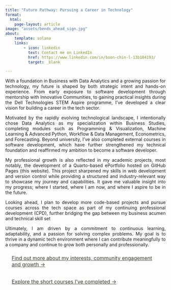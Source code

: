 ```yaml
---
title: "Future Pathway: Pursuing a Career in Technology"
format:
  html:
    page-layout: article
image: "assets/bends_ahead_sign.jpg"
about: 
    template: solana
    links:
        - icon: linkedin
          text: Contact me on LinkedIn
          href: https://www.linkedin.com/in/boon-chin-l-13b104193/
          target: _blank

---
```


::: {style="text-align: justify;"}
With a foundation in Business with Data Analytics and a growing passion for technology, my future is shaped by both strategic intent and hands-on experience. From early exposure to software development through mentorship with Innovative Communities, to gaining practical insights during the Dell Technologies STEM Aspire programme, I’ve developed a clear vision for building a career in the tech sector.

Motivated by the rapidly evolving technological landscape, I intentionally chose Data Analytics as my specialization within Business Studies, completing modules such as Programming & Visualization, Machine Learning & Advanced Python, Workflow & Data Management, Econometrics, and Forecasting. Beyond university, I’ve also completed external courses in software development, which have further strengthened my technical foundation and reaffirmed my ambition to become a software developer.

My professional growth is also reflected in my academic projects, most notably, the development of a Quarto-based ePortfolio hosted on GitHub Pages (this website). This project sharpened my skills in web development and version control while providing a structured and industry-relevant way to showcase my journey and capabilities. It gave me valuable insight into my progress; where I started, where I am now, and where I aspire to be in the future.

Looking ahead, I plan to develop more code-based projects and pursue courses across the tech space as part of my continuing professional development (CPD), further bridging the gap between my business acumen and technical skill set

Ultimately, I am driven by a commitment to continuous learning, adaptability, and a passion for solving complex problems. My goal is to thrive in a dynamic tech environment where I can contribute meaningfully to a company and continue to grow both personally and professionally.
:::

[Find out more about my interests, community engagement and growth &rarr;](experience.qmd){.btn .btn-outline-warning style="padding: 10px 20px; font-size: 16px; border-radius: 5px; color: #3a3931; display: inline-block;"}

[Explore the short courses I’ve completed &rarr;](courses.qmd){.btn .btn-outline-warning style="padding: 10px 20px; font-size: 16px; border-radius: 5px; color: #3a3931; display: inline-block;"}
